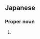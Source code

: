 ==Japanese==
{{ja-kanjitab|こう|すけ}}

===Proper noun===
{{ja-pos|こうすけ|proper}}

# {{given name|male|lang=ja|sort=こうすけ}}